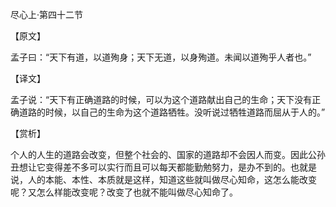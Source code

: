 

尽心上·第四十二节

【原文】

孟子曰：“天下有道，以道殉身；天下无道，以身殉道。未闻以道殉乎人者也。”

【译文】

孟子说：“天下有正确道路的时候，可以为这个道路献出自己的生命；天下没有正确道路的时候，以自己的生命为这个道路牺牲。没听说过牺牲道路而屈从于人的。”

【赏析】

个人的人生的道路会改变，但整个社会的、国家的道路却不会因人而变。因此公孙丑想让它变得差不多可以实行而且可以每天都能勤勉努力，是办不到的。也就是说，人的本能、本性、本质就是这样，知道这些就叫做尽心知命，这怎么能改变呢？又怎么样能改变呢？改变了也就不能叫做尽心知命了。

